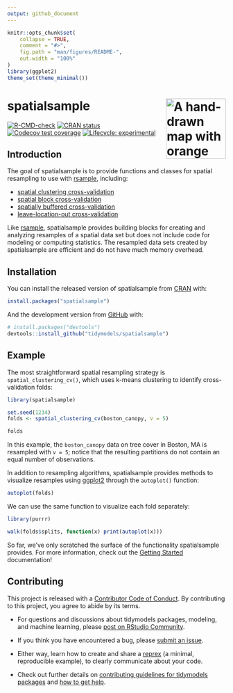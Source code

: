 ```yaml
---
output: github_document
---
```


<!-- README.md is generated from README.Rmd. Please edit that file -->

```r
knitr::opts_chunk$set(
    collapse = TRUE,
    comment = "#>",
    fig.path = "man/figures/README-",
    out.width = "100%"
)
library(ggplot2)
theme_set(theme_minimal())
```

# spatialsample <a href="https://spatialsample.tidymodels.org"><img src="man/figures/logo.png" align="right" height="138" alt="A hand-drawn map with orange roads, blue rivers, green trees, and brown mountains on a beige background" /></a>

<!-- badges: start -->
[![R-CMD-check](https://github.com/tidymodels/spatialsample/actions/workflows/R-CMD-check.yaml/badge.svg)](https://github.com/tidymodels/spatialsample/actions/workflows/R-CMD-check.yaml)
[![CRAN status](https://www.r-pkg.org/badges/version/spatialsample)](https://CRAN.R-project.org/package=spatialsample)
[![Codecov test coverage](https://codecov.io/gh/tidymodels/spatialsample/branch/main/graph/badge.svg)](https://app.codecov.io/gh/tidymodels/spatialsample?branch=main)
[![Lifecycle: experimental](https://img.shields.io/badge/lifecycle-experimental-orange.svg)](https://lifecycle.r-lib.org/articles/stages.html)
<!-- badges: end -->

## Introduction

The goal of spatialsample is to provide functions and classes for spatial resampling to use with [rsample](https://rsample.tidymodels.org/), including:

- [spatial clustering cross-validation](https://doi.org/10.1109/IGARSS.2012.6352393)
- [spatial block cross-validation](https://doi.org/10.1111/ecog.02881)
- [spatially buffered cross-validation](https://doi.org/10.1111/geb.12161)
- [leave-location-out cross-validation](https://doi.org/10.1016/j.envsoft.2017.12.001)

Like [rsample](https://rsample.tidymodels.org/), spatialsample provides building blocks for creating and analyzing resamples of a spatial data set but does not include code for modeling or computing statistics. The resampled data sets created by spatialsample are efficient and do not have much memory overhead.

## Installation

You can install the released version of spatialsample from [CRAN](https://CRAN.R-project.org) with:

``` r
install.packages("spatialsample")
```

And the development version from [GitHub](https://github.com/) with:

``` r
# install.packages("devtools")
devtools::install_github("tidymodels/spatialsample")
```
## Example

The most straightforward spatial resampling strategy is `spatial_clustering_cv()`, which uses k-means clustering to identify cross-validation folds:

```r
library(spatialsample)

set.seed(1234)
folds <- spatial_clustering_cv(boston_canopy, v = 5)

folds
```

In this example, the `boston_canopy` data on tree cover in Boston, MA is resampled with `v = 5`; notice that the resulting partitions do not contain an equal number of observations.

In addition to resampling algorithms, spatialsample provides methods to visualize resamples using [ggplot2](https://ggplot2.tidyverse.org/) through the `autoplot()` function:

```r
autoplot(folds)
```

We can use the same function to visualize each fold separately:

```r
library(purrr)

walk(folds$splits, function(x) print(autoplot(x)))
```

So far, we've only scratched the surface of the functionality spatialsample provides. For more information, check out the [Getting Started](https://spatialsample.tidymodels.org/articles/spatialsample.html) documentation!

## Contributing

This project is released with a [Contributor Code of Conduct](https://contributor-covenant.org/version/2/1/CODE_OF_CONDUCT.html). By contributing to this project, you agree to abide by its terms.

- For questions and discussions about tidymodels packages, modeling, and machine learning, please [post on RStudio Community](https://community.rstudio.com/new-topic?category_id=15&tags=tidymodels,question).

- If you think you have encountered a bug, please [submit an issue](https://github.com/tidymodels/rules/issues).

- Either way, learn how to create and share a [reprex](https://reprex.tidyverse.org/articles/articles/learn-reprex.html) (a minimal, reproducible example), to clearly communicate about your code.

- Check out further details on [contributing guidelines for tidymodels packages](https://www.tidymodels.org/contribute/) and [how to get help](https://www.tidymodels.org/help/).
